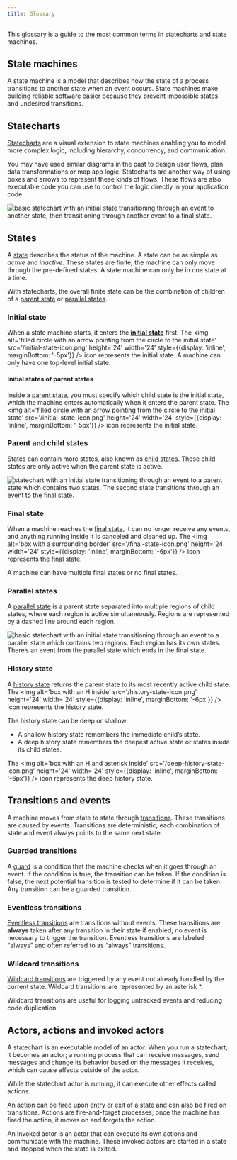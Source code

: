 ```yaml
---
title: Glossary
---
```


This glossary is a guide to the most common terms in statecharts and state machines.

## State machines

A state machine is a model that describes how the state of a process transitions to another state when an event occurs. State machines make building reliable software easier because they prevent impossible states and undesired transitions.

## Statecharts

[Statecharts](/basics/what-is-a-statechart) are a visual extension to state machines enabling you to model more complex logic, including hierarchy, concurrency, and communication.

You may have used similar diagrams in the past to design user flows, plan data transformations or map app logic. Statecharts are another way of using boxes and arrows to represent these kinds of flows. These flows are also executable code you can use to control the logic directly in your application code.

![basic statechart with an initial state transitioning through an event to another state, then transitioning through another event to a final state.](/basic-statechart.png)

## States

A [state](/basics/what-is-a-statechart#states) describes the status of the machine. A state can be as simple as _active_ and _inactive_. These states are finite; the machine can only move through the pre-defined states. A state machine can only be in one state at a time.

With statecharts, the overall finite state can be the combination of children of a [parent state](#parent-and-child-states) or [parallel states](#parallel-states).

### Initial state

When a state machine starts, it enters the [**initial state**](/basics/what-is-a-statechart#initial-state) first. The <img alt='filled circle with an arrow pointing from the circle to the initial state' src='/initial-state-icon.png' height='24' width='24' style={{display: 'inline', marginBottom: '-5px'}} /> icon represents the initial state. A machine can only have one top-level initial state.

<!-- What a state might be -->

#### Initial states of parent states

Inside a [parent state](/states/parent-and-child-states), you must specify which child state is the initial state, which the machine enters automatically when it enters the parent state. The <img alt='filled circle with an arrow pointing from the circle to the initial state' src='/initial-state-icon.png' height='24' width='24' style={{display: 'inline', marginBottom: '-5px'}} /> icon represents the initial state.

<!-- What is a typical initial state -->

### Parent and child states

States can contain more states, also known as [child states](/states/parent-and-child-states). These child states are only active when the parent state is active.

<!-- Why you might use parent and child states -->

![statechart with an initial state transitioning through an event to a parent state which contains two states. The second state transitions through an event to the final state.](/statechart-with-parent-and-child-states.png)

### Final state

When a machine reaches the [final state](/states/final-states), it can no longer receive any events, and anything running inside it is canceled and cleaned up. The <img alt='box with a surrounding border' src='/final-state-icon.png' height='24' width='24' style={{display: 'inline', marginBottom: '-6px'}} /> icon represents the final state.

A machine can have multiple final states or no final states.

<!-- What makes a typical final state, and when might you have no final states or multiple final states -->

### Parallel states

A [parallel state](/states/parallel-states) is a parent state separated into multiple regions of child states, where each region is active simultaneously. Regions are represented by a dashed line around each region.

<!-- Why you might use parallel states -->

![basic statechart with an initial state transitioning through an event to a parallel state which contains two regions. Each region has its own states. There’s an event from the parallel state which ends in the final state.](/statechart-with-parallel-state.png)

### History state

A [history state](/states/history-states) returns the parent state to its most recently active child state. The <img alt='box with an H inside' src='/history-state-icon.png' height='24' width='24' style={{display: 'inline', marginBottom: '-6px'}} /> icon represents the history state.

The history state can be deep or shallow:

- A shallow history state remembers the immediate child’s state.
- A deep history state remembers the deepest active state or states inside its child states.

The <img alt='box with an H and asterisk inside' src='/deep-history-state-icon.png' height='24' width='24' style={{display: 'inline', marginBottom: '-6px'}} /> icon represents the deep history state.

<!-- What you might use a shallow history state for -->

<!-- What you might use a deep history state for -->

## Transitions and events

A machine moves from state to state through [transitions](/basics/what-is-a-statechart#transitions-and-events). These transitions are caused by events. Transitions are deterministic; each combination of state and event always points to the same next state.

<!-- What is a typical event -->

### Guarded transitions

A [guard](/transitions-and-choices/guards) is a condition that the machine checks when it goes through an event. If the condition is true, the transition can be taken. If the condition is false, the next potential transition is tested to determine if it can be taken. Any transition can be a guarded transition.

<!-- What you might use a guard for -->

### Eventless transitions

[Eventless transitions](/transitions-and-choices/always) are transitions without events. These transitions are **always** taken after any transition in their state if enabled; no event is necessary to trigger the transition. Eventless transitions are labeled “always” and often referred to as “always” transitions.

<!-- What you might use an eventless transition for -->

### Wildcard transitions

[Wildcard transitions](/states/parent-and-child-states#wildcard-transitions) are triggered by any event not already handled by the current state. Wildcard transitions are represented by an asterisk \*.

Wildcard transitions are useful for logging untracked events and reducing code duplication.

<!-- What you might use a wildcard transition for -->

<!-- #### Partial wildcard transitions -->

<!-- Will be in v5 -->

<!-- ### Raised events -->

<!-- Will be in v5 -->

## Actors, actions and invoked actors

A statechart is an executable model of an actor. When you run a statechart, it becomes an actor; a running process that can receive messages, send messages and change its behavior based on the messages it receives, which can cause effects outside of the actor.

While the statechart actor is running, it can execute other effects called actions.

An action can be fired upon entry or exit of a state and can also be fired on transitions. Actions are fire-and-forget processes; once the machine has fired the action, it moves on and forgets the action.

<!-- What you might use an action (on a state) for -->

<!-- What you might use an action transition for -->

An invoked actor is an actor that can execute its own actions and communicate with the machine. These invoked actors are started in a state and stopped when the state is exited.

